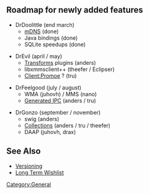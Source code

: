 {{Navbar}}

== Roadmap for newly added features ==

* DrDoolittle (end march)
** [[mDNS]] (done)
** Java bindings (done)
** SQLite speedups (done)

* DrEvil (april / may)
** [[Transforms]] plugins (anders)
** libxmmsclient++ (theefer / Eclipser)
** [[Client:Promoe]] ? (tru)

* DrFeelgood (july / august)
** WMA (juhovh) / MMS (nano)
** [[Generated IPC]] (anders / tru)

* DrGonzo (september / november)
** swig (anders)
** [[Collections]] (anders / tru / theefer)
** DAAP (juhovh, drax)

== See Also ==
* [[Versioning]]
* [http://bugs.xmms2.xmms.se/view.php?id=520 Long Term Wishlist]

[[Category:General]]
